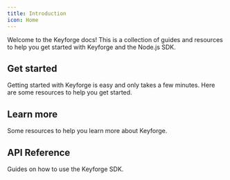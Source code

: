 ```yaml
---
title: Introduction
icon: Home
---
```


Welcome to the Keyforge docs! This is a collection of guides and resources to help you get started with Keyforge and the Node.js SDK.

## Get started

Getting started with Keyforge is easy and only takes a few minutes. Here are some resources to help you get started.

<Cards>
  <Card
    title="Quickstart"
    href="/quickstart"
    description="Set up Keyforge in your project within minutes."
  />
  <Card
    title="Examples"
    href="/examples"
    description="Example apps using the Keyforge SDK."
  />
</Cards>

## Learn more

Some resources to help you learn more about Keyforge.

<Cards>
  <Card
    title="Products"
    href="/products"
    description="Learn about products in Keyforge."
  />
  <Card
    title="Licenses"
    href="/licenses"
    description="Learn about licenses in Keyforge."
  />
  <Card
    title="Portal"
    href="/portal"
    description="Learn about the Keyforge portal."
  />
  <Card
    title="Integrations"
    href="/integrations"
    description="Integrate Keyforge with other services."
  />
</Cards>

## API Reference

Guides on how to use the Keyforge SDK.

<Cards>
  <Card
    title="Products"
    href="/products"
    description="Manage products with the Keyforge SDK."
  />
  <Card
    title="Licenses"
    href="/licenses"
    description="Manage licenses with the Keyforge SDK."
  />
</Cards>
